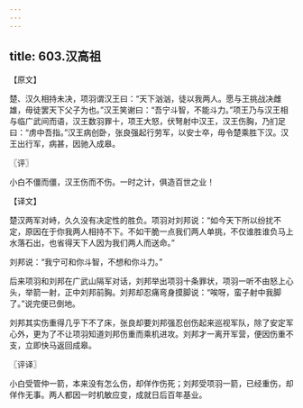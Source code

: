 ```yaml
---
---
---
```

title: 603.汉高祖
---



【原文】

楚、汉久相持未决，项羽谓汉王曰：“天下汹汹，徒以我两人。愿与王挑战决雌雄，毋徒罢天下父子为也。”汉王笑谢曰：“吾宁斗智，不能斗力。”项王乃与汉王相与临广武间而语，汉王数羽罪十，项王大怒，伏弩射中汉王，汉王伤胸，乃扪足曰：“虏中吾指。”汉王病创卧，张良强起行劳军，以安士卒，毋令楚乘胜下汉。汉王出行军，病甚，因驰入成皋。

〖评〗

小白不僵而僵，汉王伤而不伤。一时之计，俱造百世之业！

【译文】

楚汉两军对峙，久久没有决定性的胜负。项羽对刘邦说：“如今天下所以纷扰不定，原因在于你我两人相持不下。不如干脆一点我们两人单挑，不仅谁胜谁负马上水落石出，也省得天下人因为我们两人而送命。”

刘邦说：“我宁可和你斗智，不想和你斗力。”

后来项羽和刘邦在广武山隔军对话，刘邦举出项羽十条罪状，项羽一听不由怒上心头，举箭一射，正中刘邦前胸。刘邦却忍痛弯身摸脚说：“唉呀，蛮子射中我脚了。”说完便已倒地。

刘邦其实伤重得几乎下不了床，张良却要刘邦强忍创伤起来巡视军队，除了安定军心外，更为了不让项羽知道刘邦伤重而乘机进攻。刘邦才一离开军营，便因伤重不支，立即快马返回成皋。

〖评译〗

小白受管仲一箭，本来没有怎么伤，却佯作伤死；刘邦受项羽一箭，已经重伤，却佯作无事。两人都因一时机敏应变，成就日后百年基业。